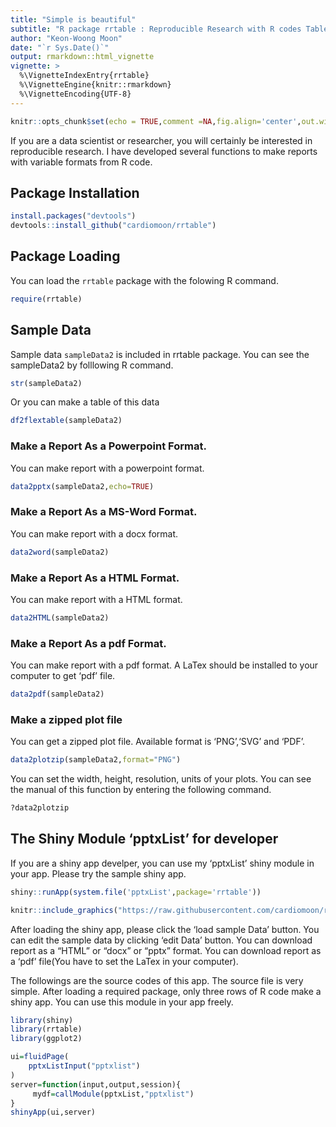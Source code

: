 ```yaml
---
title: "Simple is beautiful"
subtitle: "R package rrtable : Reproducible Research with R codes Table"
author: "Keon-Woong Moon"
date: "`r Sys.Date()`"
output: rmarkdown::html_vignette
vignette: >
  %\VignetteIndexEntry{rrtable}
  %\VignetteEngine{knitr::rmarkdown}
  %\VignetteEncoding{UTF-8}
---
```



```r
knitr::opts_chunk$set(echo = TRUE,comment =NA,fig.align='center',out.width="70%")
```

If you are a data scientist or researcher, you will certainly be interested in reproducible research. I have developed several functions to make reports with variable formats from R code. 

## Package Installation

```r
install.packages("devtools")
devtools::install_github("cardiomoon/rrtable")
```

## Package Loading

You can load the `rrtable` package with the folowing R command.
```r
require(rrtable)
```

## Sample Data 

Sample data `sampleData2` is included in rrtable package. You can see the sampleData2 by folllowing R command.

```r
str(sampleData2)
```

Or you can make a table of this data

```r
df2flextable(sampleData2)
```

### Make a Report As a Powerpoint Format.

You can make report with a powerpoint format.

```r
data2pptx(sampleData2,echo=TRUE)
```

### Make a Report As a MS-Word Format.

You can make report with a docx format.

```r
data2word(sampleData2)
```

### Make a Report As a HTML Format.

You can make report with a HTML format.

```r
data2HTML(sampleData2)
```

### Make a Report As a pdf Format.

You can make report with a pdf format. A LaTex should be installed to your computer to get 'pdf' file.

```r
data2pdf(sampleData2)
```

### Make a zipped plot file 

You can get a zipped plot file. Available format is 'PNG','SVG' and 'PDF'. 

```r
data2plotzip(sampleData2,format="PNG")
```

You can set the width, height, resolution, units of your plots. You can see the manual of this function by entering the following command.

```r
?data2plotzip
```

## The Shiny Module 'pptxList' for developer

If you are a shiny app develper, you can use my 'pptxList' shiny module in your app. Please try the sample shiny app.  

```r
shiny::runApp(system.file('pptxList',package='rrtable'))
```


```r
knitr::include_graphics("https://raw.githubusercontent.com/cardiomoon/rrtable/master/man/figures/1.png")
```

After loading the shiny app, please click the 'load sample Data' button. You can edit the sample data by clicking 'edit Data' button. You can download report as a "HTML" or "docx" or "pptx" format. You can download report as a 'pdf' file(You have to set the LaTex in your computer).

The followings are the source codes of this app. The source file is very simple. After loading a required package, only three rows of R code make a shiny app. You can use this module in your app freely.

```r
library(shiny)
library(rrtable)
library(ggplot2)

ui=fluidPage(
    pptxListInput("pptxlist")
)
server=function(input,output,session){
     mydf=callModule(pptxList,"pptxlist")
}
shinyApp(ui,server)
```
